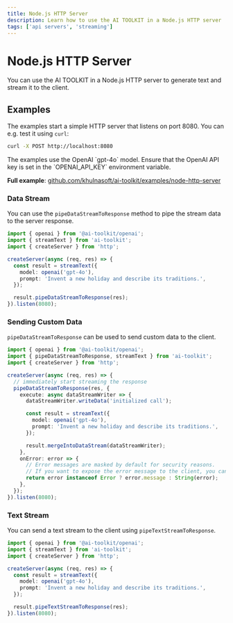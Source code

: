 ```yaml
---
title: Node.js HTTP Server
description: Learn how to use the AI TOOLKIT in a Node.js HTTP server
tags: ['api servers', 'streaming']
---
```


# Node.js HTTP Server

You can use the AI TOOLKIT in a Node.js HTTP server to generate text and stream it to the client.

## Examples

The examples start a simple HTTP server that listens on port 8080. You can e.g. test it using `curl`:

```bash
curl -X POST http://localhost:8080
```

<Note>
  The examples use the OpenAI `gpt-4o` model. Ensure that the OpenAI API key is
  set in the `OPENAI_API_KEY` environment variable.
</Note>

**Full example**: [github.com/khulnasoft/ai-toolkit/examples/node-http-server](https://github.com/khulnasoft/ai-toolkit/tree/main/examples/node-http-server)

### Data Stream

You can use the `pipeDataStreamToResponse` method to pipe the stream data to the server response.

```ts filename='index.ts'
import { openai } from '@ai-toolkit/openai';
import { streamText } from 'ai-toolkit';
import { createServer } from 'http';

createServer(async (req, res) => {
  const result = streamText({
    model: openai('gpt-4o'),
    prompt: 'Invent a new holiday and describe its traditions.',
  });

  result.pipeDataStreamToResponse(res);
}).listen(8080);
```

### Sending Custom Data

`pipeDataStreamToResponse` can be used to send custom data to the client.

```ts filename='index.ts' highlight="6-9,16"
import { openai } from '@ai-toolkit/openai';
import { pipeDataStreamToResponse, streamText } from 'ai-toolkit';
import { createServer } from 'http';

createServer(async (req, res) => {
  // immediately start streaming the response
  pipeDataStreamToResponse(res, {
    execute: async dataStreamWriter => {
      dataStreamWriter.writeData('initialized call');

      const result = streamText({
        model: openai('gpt-4o'),
        prompt: 'Invent a new holiday and describe its traditions.',
      });

      result.mergeIntoDataStream(dataStreamWriter);
    },
    onError: error => {
      // Error messages are masked by default for security reasons.
      // If you want to expose the error message to the client, you can do so here:
      return error instanceof Error ? error.message : String(error);
    },
  });
}).listen(8080);
```

### Text Stream

You can send a text stream to the client using `pipeTextStreamToResponse`.

```ts filename='index.ts'
import { openai } from '@ai-toolkit/openai';
import { streamText } from 'ai-toolkit';
import { createServer } from 'http';

createServer(async (req, res) => {
  const result = streamText({
    model: openai('gpt-4o'),
    prompt: 'Invent a new holiday and describe its traditions.',
  });

  result.pipeTextStreamToResponse(res);
}).listen(8080);
```
